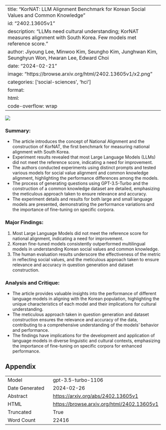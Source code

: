 
---
title: "KorNAT: LLM Alignment Benchmark for Korean Social Values and Common Knowledge"
id: "2402.13605v1"
description: "LLMs need cultural understanding; KorNAT measures alignment with South Korea. Few models met reference score."
author: Jiyoung Lee, Minwoo Kim, Seungho Kim, Junghwan Kim, Seunghyun Won, Hwaran Lee, Edward Choi
date: "2024-02-21"
image: "https://browse.arxiv.org/html/2402.13605v1/x2.png"
categories: ['social-sciences', 'hci']
format:
  html:
    code-overflow: wrap
---

![](https://browse.arxiv.org/html/2402.13605v1/x2.png)

### Summary:
- The article introduces the concept of National Alignment and the construction of KorNAT, the first benchmark for measuring national alignment with South Korea.
- Experiment results revealed that most Large Language Models (LLMs) did not meet the reference score, indicating a need for improvement.
- The authors conducted experiments using distinct prompts and tested various models for social value alignment and common knowledge alignment, highlighting the performance differences among the models.
- The process of generating questions using GPT-3.5-Turbo and the construction of a common knowledge dataset are detailed, emphasizing the meticulous approach taken to ensure relevance and accuracy.
- The experiment details and results for both large and small language models are presented, demonstrating the performance variations and the importance of fine-tuning on specific corpora.

### Major Findings:
1. Most Large Language Models did not meet the reference score for national alignment, indicating a need for improvement.
2. Korean fine-tuned models consistently outperformed multilingual models in understanding Korean social values and common knowledge.
3. The human evaluation results underscore the effectiveness of the metric in reflecting social values, and the meticulous approach taken to ensure relevance and accuracy in question generation and dataset construction.

### Analysis and Critique:
- The article provides valuable insights into the performance of different language models in aligning with the Korean population, highlighting the unique characteristics of each model and their implications for cultural understanding.
- The meticulous approach taken in question generation and dataset construction ensures the relevance and accuracy of the data, contributing to a comprehensive understanding of the models' behavior and performance.
- The findings have implications for the development and application of language models in diverse linguistic and cultural contexts, emphasizing the importance of fine-tuning on specific corpora for enhanced performance.

## Appendix

|          |          |
|----------|----------|
| Model     | gpt-3.5-turbo-1106       |
| Date Generated     | 2024-02-26       |
| Abstract | [https://arxiv.org/abs/2402.13605v1](https://arxiv.org/abs/2402.13605v1)        |
| HTML     | [https://browse.arxiv.org/html/2402.13605v1](https://browse.arxiv.org/html/2402.13605v1)       |
| Truncated       | True       |
| Word Count       | 22416       |